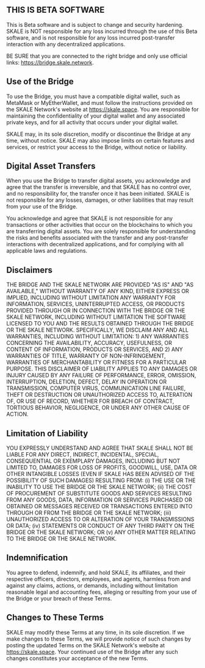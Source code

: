 ## THIS IS BETA SOFTWARE
This is Beta software and is subject to change and security hardening. SKALE is NOT responsible for any loss incurred through the use of this Beta software, and is not responsible for any loss incurred post-transfer interaction with any decentralized applications.

BE SURE that you are connected to the right bridge and only use official links: https://bridge.skale.network.

## Use of the Bridge
To use the Bridge, you must have a compatible digital wallet, such as MetaMask or MyEtherWallet, and must follow the instructions provided on the SKALE Network's website at https://skale.space. You are responsible for maintaining the confidentiality of your digital wallet and any associated private keys, and for all activity that occurs under your digital wallet.

SKALE may, in its sole discretion, modify or discontinue the Bridge at any time, without notice. SKALE may also impose limits on certain features and services, or restrict your access to the Bridge, without notice or liability.

## Digital Asset Transfers
When you use the Bridge to transfer digital assets, you acknowledge and agree that the transfer is irreversible, and that SKALE has no control over, and no responsibility for, the transfer once it has been initiated. SKALE is not responsible for any losses, damages, or other liabilities that may result from your use of the Bridge.

You acknowledge and agree that SKALE is not responsible for any transactions or other activities that occur on the blockchains to which you are transferring digital assets. You are solely responsible for understanding the risks and benefits associated with the transfer and any post-transfer interactions with decentralized applications, and for complying with all applicable laws and regulations.

## Disclaimers
THE BRIDGE AND THE SKALE NETWORK ARE PROVIDED "AS IS" AND "AS AVAILABLE," WITHOUT WARRANTY OF ANY KIND, EITHER EXPRESS OR IMPLIED, INCLUDING WITHOUT LIMITATION ANY WARRANTY FOR INFORMATION, SERVICES, UNINTERRUPTED ACCESS, OR PRODUCTS PROVIDED THROUGH OR IN CONNECTION WITH THE BRIDGE OR THE SKALE NETWORK, INCLUDING WITHOUT LIMITATION THE SOFTWARE LICENSED TO YOU AND THE RESULTS OBTAINED THROUGH THE BRIDGE OR THE SKALE NETWORK. SPECIFICALLY, WE DISCLAIM ANY AND ALL WARRANTIES, INCLUDING WITHOUT LIMITATION: 1) ANY WARRANTIES CONCERNING THE AVAILABILITY, ACCURACY, USEFULNESS, OR CONTENT OF INFORMATION, PRODUCTS OR SERVICES, AND 2) ANY WARRANTIES OF TITLE, WARRANTY OF NON-INFRINGEMENT, WARRANTIES OF MERCHANTABILITY OR FITNESS FOR A PARTICULAR PURPOSE. THIS DISCLAIMER OF LIABILITY APPLIES TO ANY DAMAGES OR INJURY CAUSED BY ANY FAILURE OF PERFORMANCE, ERROR, OMISSION, INTERRUPTION, DELETION, DEFECT, DELAY IN OPERATION OR TRANSMISSION, COMPUTER VIRUS, COMMUNICATION LINE FAILURE, THEFT OR DESTRUCTION OR UNAUTHORIZED ACCESS TO, ALTERATION OF, OR USE OF RECORD, WHETHER FOR BREACH OF CONTRACT, TORTIOUS BEHAVIOR, NEGLIGENCE, OR UNDER ANY OTHER CAUSE OF ACTION.

## Limitation of Liability
YOU EXPRESSLY UNDERSTAND AND AGREE THAT SKALE SHALL NOT BE LIABLE FOR ANY DIRECT, INDIRECT, INCIDENTAL, SPECIAL, CONSEQUENTIAL OR EXEMPLARY DAMAGES, INCLUDING BUT NOT LIMITED TO, DAMAGES FOR LOSS OF PROFITS, GOODWILL, USE, DATA OR OTHER INTANGIBLE LOSSES (EVEN IF SKALE HAS BEEN ADVISED OF THE POSSIBILITY OF SUCH DAMAGES) RESULTING FROM: (i) THE USE OR THE INABILITY TO USE THE BRIDGE OR THE SKALE NETWORK; (ii) THE COST OF PROCUREMENT OF SUBSTITUTE GOODS AND SERVICES RESULTING FROM ANY GOODS, DATA, INFORMATION OR SERVICES PURCHASED OR OBTAINED OR MESSAGES RECEIVED OR TRANSACTIONS ENTERED INTO THROUGH OR FROM THE BRIDGE OR THE SKALE NETWORK; (iii) UNAUTHORIZED ACCESS TO OR ALTERATION OF YOUR TRANSMISSIONS OR DATA; (iv) STATEMENTS OR CONDUCT OF ANY THIRD PARTY ON THE BRIDGE OR THE SKALE NETWORK; OR (v) ANY OTHER MATTER RELATING TO THE BRIDGE OR THE SKALE NETWORK.

## Indemnification
You agree to defend, indemnify, and hold SKALE, its affiliates, and their respective officers, directors, employees, and agents, harmless from and against any claims, actions, or demands, including without limitation reasonable legal and accounting fees, alleging or resulting from your use of the Bridge or your breach of these Terms.

## Changes to These Terms
SKALE may modify these Terms at any time, in its sole discretion. If we make changes to these Terms, we will provide notice of such changes by posting the updated Terms on the SKALE Network's website at https://skale.space. Your continued use of the Bridge after any such changes constitutes your acceptance of the new Terms.
